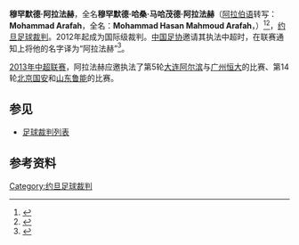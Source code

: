 {{noteTA
|G1=足球
}}
{{Infobox football official
| name                = 穆罕默德·阿拉法赫<br>Mohammad Arafah
| fullname            = Mohammad Hasan Mahmoud Arafah
| dateofbirth         = {{birth date and age|1982|9|1|}}
| cityofbirth         = 
| countryofbirth      = {{JOR}}
| death_date          = 
| death_place         = 
| otheroccupation     = 
| years               = ?
| league              = [[约旦足球超级联赛|约旦足球超级联赛]]
| role                = [[足球裁判|裁判]]
| internationalyears  = 2012–
| confederation       = [[FIFA|FIFA]]
| internationalrole   = [[足球裁判|裁判]]
}}

'''穆罕默德·阿拉法赫'''，全名'''穆罕默德·哈桑·马哈茂德·阿拉法赫'''（[[阿拉伯语|阿拉伯语]]转写：'''Mohammad Arafah'''，全名：'''Mohammad Hasan Mahmoud Arafah'''，{{bd|1982年|9月1日}}）<ref>{{cite web|title=Referee profile of Mohammad Hasan Mahmoud Arafah|url=http://www.transfermarkt.co.uk/en/mohammad-hasan-mahmoud-arafah/profil/schiedsrichter_8823.html|publisher=Transfermarkt|accessdate=2013-06-26}}</ref><ref>{{cite web|title=MOHAMMAD ARAFAH|url=http://cn.soccerway.com/referees/mohammad-hasan-mahmoud-arafah/293434/|publisher=Soccerway|accessdate=2013-06-26}}</ref>，[[约旦|约旦]][[足球裁判|足球裁判]]。2012年起成为国际级裁判。[[中国足协|中国足协]]邀请其执法中超时，在联赛通知上将他的名字译为“阿拉法赫”<ref>{{cite news|title=国安拒绝本土裁判|url=http://news.eastday.com/gd2008/s/2013/0626/4038796834.html|accessdate=2013-06-26|newspaper=東方體育|date=2013-06-26}}{{dead link|date=2018年4月 |bot=InternetArchiveBot |fix-attempted=yes }}</ref>。

[[2013年中超联赛|2013年中超联赛]]，阿拉法赫应邀执法了第5轮[[大连阿尔滨|大连阿尔滨]]与[[广州恒大|广州恒大]]的比赛、第14轮[[北京国安|北京国安]]和[[山东鲁能|山东鲁能]]的比赛。

==参见==
* [[足球裁判列表|足球裁判列表]]

==参考资料==
{{reflist}}

{{2013年中国足球联赛裁判}}
{{DEFAULTSORT:Mohammad Arafah}}

[[Category:约旦足球裁判|Category:约旦足球裁判]]